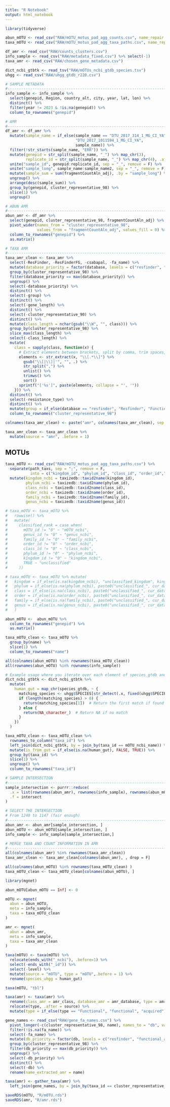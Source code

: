 ---
title: "R Notebook"
output: html_notebook
---

```{r, message=FALSE}
library(tidyverse)
```


```{r, message=FALSE, warning=FALSE}
abun_mOTU <- read_csv("RAW/mOTU_motus_pad_agg_counts.csv", name_repair = "minimal")
taxa_mOTU <- read_csv("RAW/mOTU_motus_pad_agg_taxa_paths.csv", name_repair = "minimal")

df_amr <- read_csv("RAW/counts_clusters.csv")
info_sample <- read_csv("RAW/metadata_fixed.csv") %>% select(-1) 
taxa_amr <- read_csv("RAW/chosen_gene_metadata.csv")

dict_ncbi_gtbtk <- read_tsv("RAW/mOTUs_ncbi_gtdb_species.tsv")
uhgg <- read_csv("RAW/uhgg_gtdb_r220.csv")
```

```{r}
# SAMPLE METADATA
#------------------------------------------------------------------------------#
info_sample <- info_sample %>%
  select(genepid, Region, country_alt, city, year, lat, lon) %>%
  distinct() %>%
  filter(year != 2023 & !is.na(genepid)) %>%
  column_to_rownames("genepid") 
```

```{r}
# AMR
#------------------------------------------------------------------------------#
df_amr <- df_amr %>%
  mutate(sample_name = if_else(sample_name == "DTU_2017_314_1_MG_CI_YA", 
                               "DTU_2017_1011594_1_MG_CI_YA", 
                               sample_name)) %>%
  filter(!str_starts(sample_name, "ERR")) %>%
  mutate(genepid = str_split(sample_name, "_") %>% map_chr(3),
         replicate_id = str_split(sample_name, "_") %>% map_chr(4), .after = genepid) %>%
  unite("sample_id", genepid:replicate_id, sep = "_", remove = F) %>%
  unite("sample_long", sample_name:sample_name2, sep = "_", remove = F) %>%
  mutate(sample_sum = sum(fragmentCountAln_adj), .by = "sample_long") %>%
  ungroup() %>%
  arrange(desc(sample_sum)) %>%
  group_by(genepid, cluster_representative_98) %>%
  slice(1) %>%
  ungroup()


```


```{r}
# ABUN AMR
#------------------------------------------------------------------------------#
abun_amr <- df_amr %>%
  select(genepid, cluster_representative_98, fragmentCountAln_adj) %>%
  pivot_wider(names_from = "cluster_representative_98", 
              values_from = "fragmentCountAln_adj", values_fill = 0) %>%
  column_to_rownames("genepid") %>%
  as.matrix()
```


```{r}
# TAXA AMR
#------------------------------------------------------------------------------#
taxa_amr_clean <- taxa_amr %>%
  select(-ResFinder, -ResFinderFG, -csabapal, -fa_name) %>%
  mutate(database_priority = factor(database, levels = c("resfinder", "functional_amr", "csabapal"), ordered = TRUE)) %>%
  group_by(cluster_representative_98) %>%
  filter(database_priority == max(database_priority)) %>%
  ungroup() %>%
  select(-database_priority) %>%
  distinct() %>%
  select(-group) %>%
  distinct() %>%
  select(-gene_length) %>%
  distinct() %>%
  select(-cluster_representative_90) %>%
  distinct() %>%
  mutate(class_length = nchar(gsub("\\W", "", class))) %>%
  group_by(cluster_representative_98) %>%
  slice_max(class_length) %>%
  select(-class_length) %>%
  mutate(
    class = sapply(class, function(x) {
      # Extract elements between brackets, split by comma, trim spaces, sort, and reconstruct
      elements <- str_extract(x, "\\[.*\\]") %>%
        gsub("\\[|\\]|'", "", .) %>%
        str_split(",") %>%
        unlist() %>%
        trimws() %>%
        sort()
      sprintf("['%s']", paste(elements, collapse = "', '"))
    })) %>%
  distinct() %>%
  select(-resistance_type) %>%
  distinct() %>%
  mutate(group = if_else(database == "resfinder", "Resfinder", "Functional")) %>%
  column_to_rownames("cluster_representative_98") 

colnames(taxa_amr_clean) <- paste("amr", colnames(taxa_amr_clean), sep = "_")

taxa_amr_clean <- taxa_amr_clean %>%
  mutate(source = "amr", .before = 1)
```

## MOTUs

```{r, message=FALSE, warning=FALSE}
taxa_mOTU <- read_csv("RAW/mOTU_motus_pad_agg_taxa_paths.csv") %>%
  separate(path_taxs, sep = ";", remove = F,
           into = c("kingdom_id", "phylum_id", "class_id", "order_id","family_id", "genus_id", "mOTU_id")) %>%
  mutate(kingdom_ncbi = taxizedb::taxid2name(kingdom_id),
         phylum_ncbi = taxizedb::taxid2name(phylum_id),
         class_ncbi = taxizedb::taxid2name(class_id),
         order_ncbi = taxizedb::taxid2name(order_id),
         family_ncbi = taxizedb::taxid2name(family_id),
         genus_ncbi = taxizedb::taxid2name(genus_id))

# taxa_mOTU <- taxa_mOTU %>%
#   rowwise() %>%
#   mutate(
#     classified_rank = case_when(
#       mOTU_id != "0" ~ "mOTU_ncbi",
#       genus_id != "0" ~ "genus_ncbi",
#       family_id != "0" ~ "family_ncbi",
#       order_id != "0" ~ "order_ncbi",
#       class_id != "0" ~ "class_ncbi",
#       phylum_id != "0" ~ "phylum_ncbi",
#       kingdom_id != "0" ~ "kingdom_ncbi",
#       TRUE ~ "unclassified"
#     )) 

# taxa_mOTU <- taxa_mOTU %>% mutate(
#   kingdom = if_else(is.na(kingdom_ncbi), "unclassified_kingdom", kingdom_ncbi),
#   phylum = if_else(is.na(phylum_ncbi), paste0("unclassified_", cur_data()[[classified_rank]]), kingdom_ncbi),
#   class = if_else(is.na(class_ncbi), paste0("unclassified_", cur_data()[[classified_rank]]), class_ncbi),
#   order = if_else(is.na(order_ncbi), paste0("unclassified_", cur_data()[[classified_rank]]), order_ncbi),
#   family = if_else(is.na(family_ncbi), paste0("unclassified_", cur_data()[[classified_rank]]), family_ncbi),
#   genus = if_else(is.na(genus_ncbi), paste0("unclassified_", cur_data()[[classified_rank]]), genus_ncbi)
#   )
```


```{r, message=FALSE}
abun_mOTU <-  abun_mOTU %>%
  column_to_rownames("genepid") %>%
  as.matrix()
```

```{r}
taxa_mOTU_clean <- taxa_mOTU %>%
  group_by(name) %>%
  slice(1) %>%
  column_to_rownames("name")
```

```{r}
all(colnames(abun_mOTU) %in% rownames(taxa_mOTU_clean))
all(rownames(abun_mOTU) %in% rownames(info_sample))
```

```{r}
# Example usage where you iterate over each element of species_gtdb and compare it to all of uhgg$SPECIES
dict_ncbi_gtbtk <- dict_ncbi_gtbtk %>%
  mutate(
    human_gut = map_chr(species_gtdb, ~ {
      matching_species <- uhgg$SPECIES[str_detect(.x, fixed(uhgg$SPECIES))]
      if (length(matching_species) > 0) {
        return(matching_species[1])  # Return the first match if found
      } else {
        return(NA_character_)  # Return NA if no match
      }
    })
  )

taxa_mOTU_clean <- taxa_mOTU_clean %>%
  rownames_to_column("taxa_id") %>%
  left_join(dict_ncbi_gtbtk, by = join_by(taxa_id == mOTU_ncbi_name)) %>%
  mutate(is_from_gut = if_else(is.na(human_gut), FALSE, TRUE)) %>%
  group_by(taxa_id) %>%
  slice(1) %>%
  ungroup() %>%
  column_to_rownames("taxa_id")
```



```{r}
# SAMPLE INTERSECTION
#------------------------------------------------------------------------------#
sample_intersection <- purrr::reduce(
  .x = list(rownames(abun_amr), rownames(info_sample), rownames(abun_mOTU)),
  .f = intersect
)
```


```{r}
# SELECT THE INTERSECTION
# From 1240 to 1147 (fair enough)
#------------------------------------------------------------------------------#
abun_amr <- abun_amr[sample_intersection, ]
abun_mOTU <- abun_mOTU[sample_intersection, ]
info_sample <- info_sample[sample_intersection,]
```

```{r}
# MERGE TAXA AND COUNT INFORMATION IN AMR
#------------------------------------------------------------------------------#
all(colnames(abun_amr) %in% rownames(taxa_amr_clean))
taxa_amr_clean <- taxa_amr_clean[colnames(abun_amr), , drop = F]
```

```{r}
all(colnames(abun_mOTU) %in% rownames(taxa_mOTU_clean) )
taxa_mOTU_clean <- taxa_mOTU_clean[colnames(abun_mOTU), ]
```


```{r, message=FALSE}
library(mgnet)

abun_mOTU[abun_mOTU == Inf] <- 0

mOTU <- mgnet(
  abun = abun_mOTU,
  meta = info_sample,
  taxa = taxa_mOTU_clean
)

amr <- mgnet(
  abun = abun_amr,
  meta = info_sample,
  taxa = taxa_amr_clean
)
```

```{r}
taxa(mOTU) <- taxa(mOTU) %>%
  relocate(ends_with("_ncbi"), .before=1) %>%
  select(-ends_with("_id")) %>%
  select(-level) %>%
  mutate(source = "mOTU", type = "mOTU",.before = 1) %>%
  rename(species_uhgg = human_gut)

taxa(mOTU, "tbl")
```

```{r}
taxa(amr) <- taxa(amr) %>%
  rename(class_amr = amr_class, database_amr = amr_database, type = amr_group) %>%
  relocate(type, .after = source) %>%
  mutate(type = if_else(type == "Functional", "functional", "acquired"))
```

```{r, message=FALSE}
gene_names <- read_csv("RAW/gene_fa_names.csv") %>%
  pivot_longer(-c(cluster_representative_98, name), names_to = "db", values_to = "fa_name") %>%
  filter(!is.na(fa_name)) %>%
  select(-fa_name) %>%
  mutate(db_priority = factor(db, levels = c("resfinder", "functional_amr", "csabapal"), ordered = TRUE)) %>%
  group_by(cluster_representative_98) %>%
  filter(db_priority == max(db_priority)) %>%
  ungroup() %>%
  select(-db_priority) %>%
  distinct() %>%
  select(-db) %>%
  rename(name_extracted_amr = name)

taxa(amr) <- gather_taxa(amr) %>%
  left_join(gene_names, by = join_by(taxa_id == cluster_representative_98))
```



```{r}
saveRDS(mOTU, "R/mOTU.rds")
saveRDS(amr, "R/amr.rds")
```






